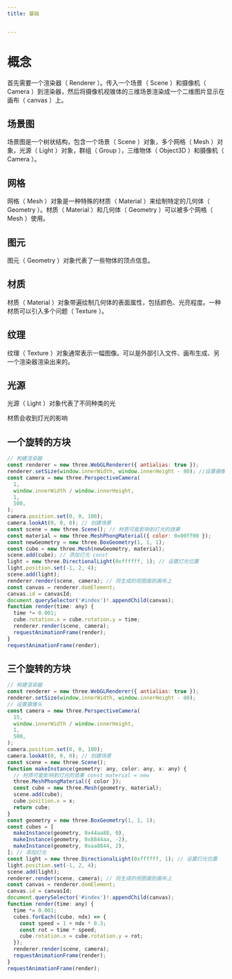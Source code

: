 ```yaml
---
title: 基础


---
```


# 概念

首先需要一个渲染器（ Renderer ）。传入一个场景（ Scene ）和摄像机（ Camera ）到渲染器，然后将摄像机视锥体的三维场景渲染成一个二维图片显示在画布（ canvas ）上。

## 场景图

场景图是一个树状结构，包含一个场景（ Scene ）对象，多个网格（ Mesh ）对象，光源（ Light ）对象，群组（ Group ），三维物体（ Object3D ）和摄像机（ Camera ）。

## 网格

网格（ Mesh ）对象是一种特殊的材质（ Material ）来绘制特定的几何体（ Geometry ）。材质（ Material ）和几何体（ Geometry ）可以被多个网格（ Mesh ）使用。

## 图元

图元（ Geometry ）对象代表了一些物体的顶点信息。

## 材质

材质（ Material ）对象带遍绘制几何体的表面属性，包括颜色、光亮程度。一种材质可以引入多个问题（ Texture ）。

## 纹理

纹理（ Texture ）对象通常表示一幅图像。可以是外部引入文件、画布生成、另一个渲染器渲染出来的。

## 光源

光源（ Light ）对象代表了不同种类的光

材质会收到灯光的影响

## 一个旋转的方块

```js
// 构建渲染器
const renderer = new three.WebGLRenderer({ antialias: true });
renderer.setSize(window.innerWidth, window.innerHeight - 80); //设置摄像头
const camera = new three.PerspectiveCamera(
  1,
  window.innerWidth / window.innerHeight,
  1,
  500,
);
camera.position.set(0, 0, 100);
camera.lookAt(0, 0, 0); // 创建场景
const scene = new three.Scene(); // 材质可能影响到灯光的效果
const material = new three.MeshPhongMaterial({ color: 0x00ff00 });
const newGeometry = new three.BoxGeometry(1, 1, 1);
const cube = new three.Mesh(newGeometry, material);
scene.add(cube); // 添加灯光 const
light = new three.DirectionalLight(0xffffff, 1); // 设置灯光位置
light.position.set(-1, 2, 4);
scene.add(light);
renderer.render(scene, camera); // 将生成的视图画到画布上
const canvas = renderer.domElement;
canvas.id = canvasId;
document.querySelector('#index')!.appendChild(canvas);
function render(time: any) {
  time *= 0.001;
  cube.rotation.x = cube.rotation.y = time;
  renderer.render(scene, camera);
  requestAnimationFrame(render);
}
requestAnimationFrame(render);

```

## 三个旋转的方块

```js
// 构建渲染器
const renderer = new three.WebGLRenderer({ antialias: true });
renderer.setSize(window.innerWidth, window.innerHeight - 80);
// 设置摄像头
const camera = new three.PerspectiveCamera(
  15,
  window.innerWidth / window.innerHeight,
  1,
  500,
);
camera.position.set(0, 0, 100);
camera.lookAt(0, 0, 0); // 创建场景
const scene = new three.Scene();
function makeInstance(geometry: any, color: any, x: any) {
  // 材质可能影响到灯光的效果 const material = new
  three.MeshPhongMaterial({ color });
  const cube = new three.Mesh(geometry, material);
  scene.add(cube);
  cube.position.x = x;
  return cube;
}
const geometry = new three.BoxGeometry(1, 1, 1);
const cubes = [
  makeInstance(geometry, 0x44aa88, 0),
  makeInstance(geometry, 0x8844aa, -2),
  makeInstance(geometry, 0xaa8844, 2),
]; // 添加灯光
const light = new three.DirectionalLight(0xffffff, 1); // 设置灯光位置
light.position.set(-1, 2, 4);
scene.add(light);
renderer.render(scene, camera); // 将生成的视图画到画布上
const canvas = renderer.domElement;
canvas.id = canvasId;
document.querySelector('#index')!.appendChild(canvas);
function render(time: any) {
  time *= 0.001;
  cubes.forEach((cube, ndx) => {
    const speed = 1 + ndx * 0.3;
    const rot = time * speed;
    cube.rotation.x = cube.rotation.y = rot;
  });
  renderer.render(scene, camera);
  requestAnimationFrame(render);
}
requestAnimationFrame(render);

```

            
